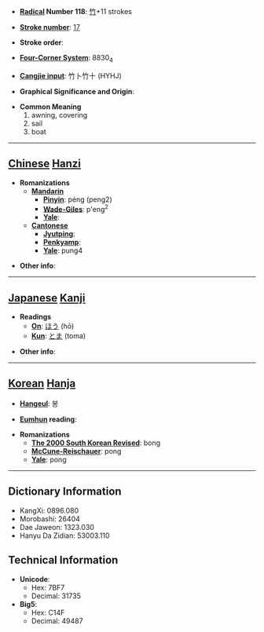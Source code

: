 * '''[[Wiktionary:Chinese radical index| Radical]] Number 118''': [[Wiktionary:Chinese radical index 竹|竹]]+11 strokes

* '''[[Wiktionary:Chinese total strokes index|Stroke number]]''': [[Wiktionary:Chinese total strokes index 17|17]]

* '''Stroke order''': 

* '''[[Wiktionary:Chinese four corner index|Four-Corner System]]''': 8830<sub>4</sub>

* '''[[Wiktionary:Chinese Cangjie index|Cangjie input]]''': 竹卜竹十 (HYHJ)

* '''Graphical Significance and Origin''': 

* '''Common Meaning'''
*#awning, covering
*# sail
*# boat


----

== [[Chinese]] [[Hanzi]] ==

* '''Romanizations'''
** '''[[Mandarin]]'''
*** '''[[Pinyin]]''': péng (peng2)
*** '''[[Wade-Giles]]''': p'eng<sup>2</sup>
*** '''[[Yale]]''': 
** '''[[Cantonese]]'''
*** '''[[Jyutping]]''':
*** '''[[Penkyamp]]''': 
*** '''[[Yale]]''': pung4

* '''Other info''': 

----

== [[Japanese]] [[Kanji]] ==

* '''Readings'''
** '''[[On]]''': [[ほう]] (hō)
** '''[[Kun]]''': [[とま]] (toma)

* '''Other info''':  

----

== [[Korean]] [[Hanja]] ==

* '''[[Hangeul]]''': 봉

* '''[[Eumhun]] reading''': 

* '''Romanizations'''
** '''[[The 2000 South Korean Revised Romanization|The 2000 South Korean Revised]]''': bong
** '''[[McCune-Reischauer]]''': pong
** '''[[Yale]]''': pong

----

== Dictionary Information ==

* KangXi: 0896.080
* Morobashi: 26404
* Dae Jaweon: 1323.030
* Hanyu Da Zidian: 53003.110

== Technical Information ==

* '''Unicode''':
** Hex: 7BF7
** Decimal: 31735
* '''Big5''':
** Hex: C14F
** Decimal: 49487